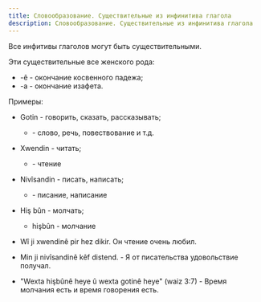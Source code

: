 ---
title: Словообразование. Существительные из инфинитива глагола
description: Словообразование. Существительные из инфинитива глагола
---

Все инфитивы глаголов могут быть существительными.

Эти существительные все женского рода:
* -ê - окончание косвенного падежа;
* -a - окончание изафета.

Примеры:
* Gotin - говорить, сказать, рассказывать;
    * \- слово, речь, повествование и т.д.
* Xwendin - читать;
    * \- чтение
* Nivîsandin - писать, написать;
    * \- писание, написание
* Hiş bûn - молчать;
    * hişbûn - молчание


* Wî ji xwendinê pir hez dikir. Он чтение очень любил.
* Min ji nivîsandinê kêf distend. - Я от писательства удовольствие получал.
* "Wexta hişbûnê heye û wexta gotinê heye" (waiz 3:7) - Время молчания есть и время говорения есть.
